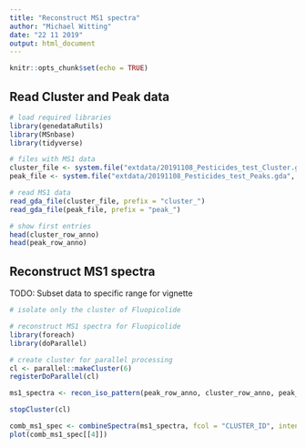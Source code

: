 ```yaml
---
title: "Reconstruct MS1 spectra"
author: "Michael Witting"
date: "22 11 2019"
output: html_document
---
```


```r
knitr::opts_chunk$set(echo = TRUE)
```

## Read Cluster and Peak data

```r
# load required libraries
library(genedataRutils)
library(MSnbase)
library(tidyverse)

# files with MS1 data
cluster_file <- system.file("extdata/20191108_Pesticides_test_Cluster.gda", package = "genedataRutils")
peak_file <- system.file("extdata/20191108_Pesticides_test_Peaks.gda", package = "genedataRutils")

# read MS1 data
read_gda_file(cluster_file, prefix = "cluster_")
read_gda_file(peak_file, prefix = "peak_")

# show first entries
head(cluster_row_anno)
head(peak_row_anno)
```

## Reconstruct MS1 spectra

TODO: Subset data to specific range for vignette

```r
# isolate only the cluster of Fluopicolide

```


```r
# reconstruct MS1 spectra for Fluopicolide
library(foreach)
library(doParallel)

# create cluster for parallel processing
cl <- parallel::makeCluster(6)
registerDoParallel(cl)

ms1_spectra <- recon_iso_pattern(peak_row_anno, cluster_row_anno, peak_ms_data)

stopCluster(cl)
```

```r
comb_ms1_spec <- combineSpectra(ms1_spectra, fcol = "CLUSTER_ID", intensityFun = base::sum, mzd = 0.005)
plot(comb_ms1_spec[[4]])
```

